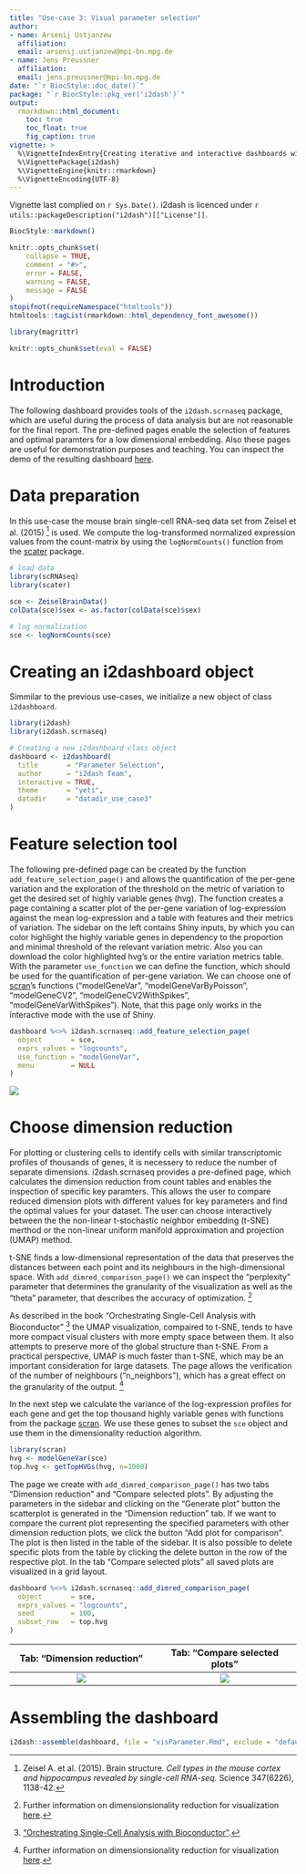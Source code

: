 ```yaml
---
title: "Use-case 3: Visual parameter selection"
author:
- name: Arsenij Ustjanzew
  affiliation: 
  email: arsenij.ustjanzew@mpi-bn.mpg.de
- name: Jens Preussner
  affiliation: 
  email: jens.preussner@mpi-bn.mpg.de
date: "`r BiocStyle::doc_date()`"
package: "`r BiocStyle::pkg_ver('i2dash')`"
output: 
  rmarkdown::html_document:
    toc: true
    toc_float: true
    fig_caption: true
vignette: >
  %\VignetteIndexEntry{Creating iterative and interactive dashboards with i2dash}
  %\VignettePackage{i2dash}
  %\VignetteEngine{knitr::rmarkdown}
  %\VignetteEncoding{UTF-8}
---
```


Vignette last complied on `r Sys.Date()`. i2dash is licenced under `r utils::packageDescription("i2dash")[["License"]]`.

```r
BiocStyle::markdown()
```

```r
knitr::opts_chunk$set(
    collapse = TRUE,
    comment = "#>",
    error = FALSE,
    warning = FALSE,
    message = FALSE
)
stopifnot(requireNamespace("htmltools"))
htmltools::tagList(rmarkdown::html_dependency_font_awesome())

library(magrittr)
```

```r
knitr::opts_chunk$set(eval = FALSE)
```

# Introduction 

The following dashboard provides tools of the `i2dash.scrnaseq` package, which are useful during the process of data analysis but are not reasonable for the final report. The pre-defined pages enable the selection of features and optimal paramters for a low dimensional embedding. Also these pages are useful for demonstration purposes and teaching. You can inspect the demo of the resulting dashboard [here](https://mpibn.paper.ingress.rancher.computational.bio/use-case-3/i2dash/).

# Data preparation

In this use-case the mouse brain single-cell RNA-seq data set from Zeisel et al. (2015) [^data] is used. We compute the log-transformed normalized expression values from the count-matrix by using the `logNormCounts()` function from the [scater](https://bioconductor.org/packages/3.10/bioc/html/scater.html) package.

```r
# load data
library(scRNAseq)
library(scater)

sce <- ZeiselBrainData()
colData(sce)$sex <- as.factor(colData(sce)$sex)

# log normalization
sce <- logNormCounts(sce)
```

<a name="i2dashboard"></a>

# Creating an i2dashboard object 

Simmilar to the previous use-cases, we initialize a new object of class `i2dashboard`.

```r
library(i2dash)
library(i2dash.scrnaseq)

# Creating a new i2dashboard class object
dashboard <- i2dashboard(
  title       = "Parameter Selection",
  author      = "i2dash Team",
  interactive = TRUE,
  theme       = "yeti",
  datadir     = "datadir_use_case3"
)
```

<a name="feature"></a>

# Feature selection tool

The following pre-defined page can be created by the function `add_feature_selection_page()` and allows the quantification of the per-gene variation and the exploration of the threshold on the metric of variation to get the desired set of highly variable genes (hvg). The function creates a page containing a scatter plot of the per-gene variation of log-expression against the mean log-expression and a table with features and their metrics of variation. The sidebar on the left contains Shiny inputs, by which you can color highlight the highly variable genes in dependency to the proportion and minimal threshold of the relevant variation metric. Also you can download the color highlighted hvg's or the entire variation metrics table. With the parameter `use_function` we can define the function, which should be used for the quantification of per-gene variation. We can choose one of [scran](http://bioconductor.org/packages/release/bioc/html/scran.html)'s functions ("modelGeneVar", "modelGeneVarByPoisson", "modelGeneCV2", "modelGeneCV2WithSpikes", "modelGeneVarWithSpikes"). Note, that this page only works in the interactive mode with the use of Shiny.

```r
dashboard %<>% i2dash.scrnaseq::add_feature_selection_page(
  object       = sce,
  exprs_values = "logcounts",
  use_function = "modelGeneVar",
  menu         = NULL
)
```

![](images/use_case_3/feature_selection.PNG) 


# Choose dimension reduction

For plotting or clustering cells to identify cells with similar transcriptomic profiles of thousands of genes, it is necessery to reduce the number of separate dimensions. i2dash.scrnaseq provides a pre-defined page, which calculates the dimension reduction from count tables and enables the inspection of specific key paramters. This allows the user to compare reduced dimension plots with different values for key parameters and find the optimal values for your dataset. The user can choose interactively between the the non-linear t-stochastic neighbor embedding (t-SNE) merthod or the non-linear uniform manifold approximation and projection (UMAP) method.

t-SNE finds a low-dimensional representation of the data that preserves the distances between each point and its neighbours in the high-dimensional space. With `add_dimred_comparison_page()` we can inspect the “perplexity” parameter that determines the granularity of the visualization as well as the "theta" parameter, that describes the accuracy of optimization. [^dr]

As described in the book "Orchestrating Single-Cell Analysis with Bioconductor" [^book] the UMAP visualization, compaired to t-SNE, tends to have more compact visual clusters with more empty space between them. It also attempts to preserve more of the global structure than t-SNE. From a practical perspective, UMAP is much faster than t-SNE, which may be an important consideration for large datasets. The page allows the verification of the number of neighbours ("n_neighbors"), which has a great effect on the granularity of the output. [^dr]

In the next step we calculate the variance of the log-expression profiles for each gene and get the top thousand highly variable genes with functions from the package [scran](http://bioconductor.org/packages/release/bioc/html/scran.html). We use these genes to subset the `sce` object and use them in the dimensionality reduction algorithm.

```r
library(scran)
hvg <- modelGeneVar(sce)
top.hvg <- getTopHVGs(hvg, n=1000)
```

The page we create with `add_dimred_comparison_page()` has two tabs "Dimension reduction" and "Compare selected plots". By adjusting the parameters in the sidebar and clicking on the "Generate plot" button the scatterplot is generated in the "Dimension reduction" tab. If we want to compare the current plot representing the specified parameters with other dimension reduction plots, we click the button "Add plot for comparison". The plot is then listed in the table of the sidebar. It is also possible to delete specific plots from the table by clicking the delete button in the row of the respective plot. In the tab "Compare selected plots" all saved plots are visualized in a grid layout.

```r
dashboard %<>% i2dash.scrnaseq::add_dimred_comparison_page(
  object       = sce,
  exprs_values = "logcounts",
  seed         = 100,
  subset_row   = top.hvg
)
```

Tab: "Dimension reduction"                |  Tab: "Compare selected plots"  
:-------------------------:|:-------------------------:
![](images/use_case_3/dimred_comp1.PNG)  |  ![](images/use_case_3/dimred_comp2.PNG)

# Assembling the dashboard

```r
i2dash::assemble(dashboard, file = "visParameter.Rmd", exclude = "default")
```

[^data]: Zeisel A. et al. (2015). Brain structure. *Cell types in the mouse cortex and hippocampus revealed
by single-cell RNA-seq.* Science 347(6226), 1138-42.

[^book]: ["Orchestrating Single-Cell Analysis with Bioconductor"](https://osca.bioconductor.org/).

[^dr]: Further information on dimensionsionality reduction for visualization [here](https://osca.bioconductor.org/dimensionality-reduction.html#dimensionality-reduction-for-visualization).
